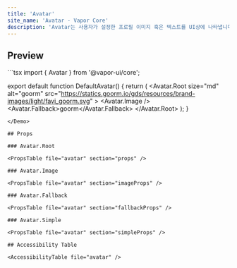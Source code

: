 ```yaml
---
title: 'Avatar'
site_name: 'Avatar - Vapor Core'
description: 'Avatar는 사용자가 설정한 프로필 이미지 혹은 텍스트를 UI상에 나타냅니다.'
---
```


## Preview

<Demo name="default-avatar">
```tsx
import { Avatar } from '@vapor-ui/core';

export default function DefaultAvatar() {
    return (
        <Avatar.Root
            size="md"
            alt="goorm"
            src="https://statics.goorm.io/gds/resources/brand-images/light/favi_goorm.svg"
        >
            <Avatar.Image />
            <Avatar.Fallback>goorm</Avatar.Fallback>
        </Avatar.Root>
    );
}
```
</Demo>

## Props

### Avatar.Root

<PropsTable file="avatar" section="props" />

### Avatar.Image

<PropsTable file="avatar" section="imageProps" />

### Avatar.Fallback

<PropsTable file="avatar" section="fallbackProps" />

### Avatar.Simple

<PropsTable file="avatar" section="simpleProps" />

## Accessibility Table

<AccessibilityTable file="avatar" />
